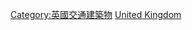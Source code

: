 {{Commons cat|Tunnels in the United Kingdom}}

[[Category:英國交通建築物|Category:英國交通建築物]]
[[Category:歐洲各國隧道|United Kingdom]]